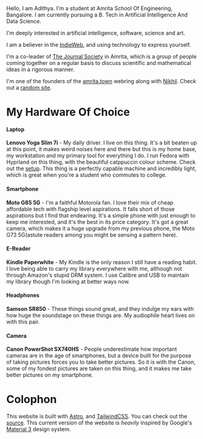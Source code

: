

<BaseLayout title="About" description="About Me">

<Prose>
Hello, I am Adithya. I'm a student at Amrita School Of Engineering, Bangalore. I am currently pursuing a B. Tech in Artificial Intelligence And Data Science.

I'm deeply interested in artificial intelligence, software, science and art.

I am a believer in the [IndieWeb](https://indieweb.org), and using technology to express yourself.

I'm a co-leader of [The Journal Society](https://jsoc.amrita.town) in Amrita, which is a group of people coming together on a regular basis to discuss scientific and mathematical ideas in a rigorous manner.

I'm one of the founders of the [amrita.town](https://amrita.town) webring along with [Nikhil](https://heftymouse.me). Check out a [random site](https://amrita.town).

# My Hardware Of Choice

#### Laptop
**Lenovo Yoga Slim 7i** - My daily driver. I live on this thing. It's a bit beaten up at this point, it makes weird noises here and there but this is my home base, my workstation and my primary tool for everything I do. I run Fedora with Hyprland on this thing, with the beautiful catppuccin colour scheme. Check out the [setup](https://github.com/nairadithya/dotfiles). This thing is a perfectly capable machine and incredibly light, which is great when you're a student who commutes to college.

#### Smartphone
**Moto G85 5G** - I'm a faithful Motorola fan. I love their mix of cheap affordable tech with flagship level aspirations. It falls short of those aspirations but I find that endearing. It's a simple phone with just enough to keep me interested, and it's the best in its price category. It's got a great camera, which makes it a huge upgrade from my previous phone, the Moto G73 5G(astute readers among you might be sensing a pattern here).
#### E-Reader
**Kindle Paperwhite** - My Kindle is the only reason I still have a reading habit. I love being able to carry my library everywhere with me, although not through Amazon's stupid DRM system. I use Calibre and USB to maintain my library though I'm looking at better ways now.
#### Headphones
**Samson SR850** - These things sound great, and they indulge my ears with how huge the soundstage on these things are. My audiophile heart lives on with this pair.
#### Camera
**Canon PowerShot  SX740HS** - People underestimate how important cameras are in the age of smartphones, but a device built for the purpose of taking pictures forces you to take better pictures. So it is with the Canon, some of my fondest pictures are taken on this thing, and it makes me take better pictures on my smartphone.


# Colophon

This website is built with [Astro](https://astro.build), and [TailwindCSS](https://tailwindcss.com). You can check out the [source](https://github.com/nairadithya/website). This current version of the website is *heavily* inspired by Google's [Material 3](https://m3.material.io) design system.

</Prose>
</BaseLayout>
